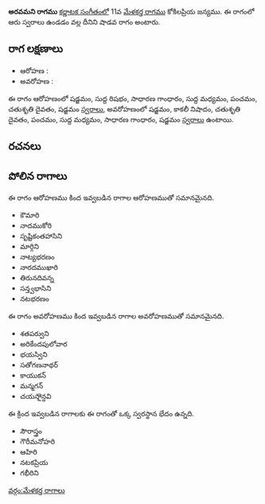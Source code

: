 {{Infobox ragam
	| name          	= అరవమని
	| synonym	    	= 
	| mela          	= 
	| chakra        	= 
	| janaka        	= 
	| type          	= శాడవ
	| arohanam      	= {{svaraC|S|R1|G2|M1|P|D2|S'}} 
	| avarohanam    	= {{svaraC|S'|N3|D2|P|M1|G2|S}}
	| jeeva         	=
	| chhaya        	=
	| nyasa         	=
	| vishesha      	= 
	| equivalent  		= 
}}
{{కర్ణాటక సంగీత రాగాలు}}
'''అరవమని రాగము''' [[కర్ణాటక సంగీతం]]లో 11వ [[మేళకర్త రాగము]] కోకిలప్రియ జన్యము.  ఈ రాగంలో ఆరు స్వరాలు ఉండడం వల్ల దీనిని షాడవ రాగం అంటారు.


==రాగ లక్షణాలు==


* ఆరోహణ : {{svaraC|S|R1|G2|M1|P|D2|S'}} 
* అవరోహణ : {{svaraC|S'|N3|D2|P|M1|G2|S}}

ఈ రాగం ఆరోహణంలో షడ్జమం, సుద్ద రిషభం, సాధారణ గాంధారం, సుద్ద మధ్యమం, పంచమం, చతుశృతి దైవతం, షడ్జమం [[స్వరాలు]], అవరోహణంలో షడ్జమం, కాకలీ నిషాదం, చతుశృతి దైవతం, పంచమం, సుద్ద మధ్యమం, సాధారణ గాంధారం, షడ్జమం [[స్వరాలు]] ఉంటాయి.

==రచనలు==



==పోలిన రాగాలు==
ఈ రాగం ఆరోహణము కింద ఇవ్వబడిన రాగాల ఆరోహణముతో సమానమైనది.
* కౌమారి
* నాదముకోరి
* సృష్టికంతహాసిని
* మార్గిని
* నాట్యభరణం
* నారదముఖారి
* తిరునదివన్న
* సన్త్వభాసిని
* నటభరణం

ఈ రాగం అవరోహణము కింద ఇవ్వబడిన రాగాల అవరోహణముతో సమానమైనది.
* శతపర్వుని
* అరికేందపులోవార
* భయస్విని
* సతోగణనాథర్
* కాయుకన్
* మన్మగన్
* చయసాైన్ధవి

ఈ క్రింద ఇవ్వబడిన రాగాలకు ఈ రాగంతో ఒక్క స్వరస్థాన భేదం ఉన్నది.
* సౌరాస్త్రం
* గౌరీమనోహరి
* ఆహిరి
* నటకప్రియ
* గభీరిని



[[వర్గం:మేళకర్త రాగాలు]]